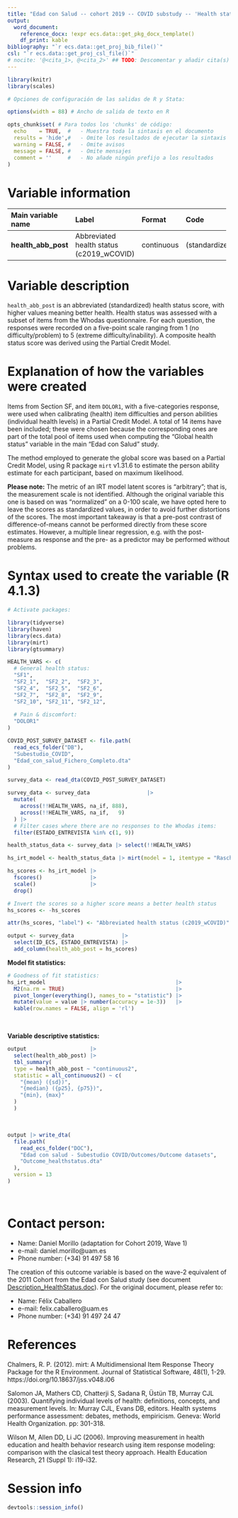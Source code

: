 ```yaml
---
title: "Edad con Salud -- cohort 2019 -- COVID substudy -- 'Health status'"
output:
  word_document:
    reference_docx: !expr ecs.data::get_pkg_docx_template()
    df_print: kable
bibliography: "`r ecs.data::get_proj_bib_file()`"
csl: "`r ecs.data::get_proj_csl_file()`"
# nocite: '@<cita_1>, @<cita_2>' ## TODO: Descomentar y añadir cita(s) o borrar campo
---
```


```r
library(knitr)
library(scales)

# Opciones de configuración de las salidas de R y Stata:

options(width = 88) # Ancho de salida de texto en R

opts_chunk$set( # Para todos los 'chunks' de código:
  echo    = TRUE,  #   - Muestra toda la sintaxis en el documento
  results = 'hide',#   - Omite los resultados de ejecutar la sintaxis
  warning = FALSE, #   - Omite avisos
  message = FALSE, #   - Omite mensajes
  comment = ''     #   - No añade ningún prefijo a los resultados
)
```

# Variable information

+---------------------+------------------------------------------+------------+----------------------+
| Main variable name  | Label                                    | Format     | Code                 |
+:====================+:=========================================+:===========+:=====================+
| **health_abb_post** | Abbreviated health status (c2019_wCOVID) | continuous | (standardized)       |
+---------------------+------------------------------------------+------------+----------------------+

# Variable description

`health_abb_post` is an abbreviated (standardized) health status score,
with higher values meaning better health.
Health status was assessed with a subset of items from the Whodas questionnaire.
For each question, the responses were recorded on a five-point scale
ranging from 1 (no difficulty/problem) to 5 (extreme difficulty/inability).
A composite health status score was derived using the Partial Credit Model.

# Explanation of how the variables were created

Items from Section SF, and item `DOLOR1`, with a five-categories response,
were used when calibrating (health) item difficulties
and person abilities (individual health levels) in a Partial Credit Model.
A total of 14 items have been included;
these were chosen because the corresponding ones are part of the total
pool of items used when computing the "Global health status" variable in the
main "Edad con Salud" study.

The method employed to generate the global score was based on
a Partial Credit Model, using R package `mirt` v1.31.6 to estimate
the person ability estimate for each participant, based on maximum likelihood.

**Please note:** The metric of an IRT model latent scores is "arbitrary";
that is, the measurement scale is not identified.
Although the original variable this one is based on was "normalized" on a 0-100
scale, we have opted here to leave the scores as standardized values, in order
to avoid further distortions of the scores.
The most important takeaway is that a pre-post contrast of difference-of-means
cannot be performed directly from these score estimates.
However, a multiple linear regression, e.g. with the post- measure as response
and the pre- as a predictor may be performed without problems.

# Syntax used to create the variable (R 4.1.3)

```r
# Activate packages:

library(tidyverse)
library(haven)
library(ecs.data)
library(mirt)
library(gtsummary)
```

```r
HEALTH_VARS <- c(
  # General health status:
  "SF1",
  "SF2_1",  "SF2_2",  "SF2_3",
  "SF2_4",  "SF2_5",  "SF2_6",
  "SF2_7",  "SF2_8",  "SF2_9",
  "SF2_10", "SF2_11", "SF2_12",
  
  # Pain & discomfort:
  "DOLOR1"
)

COVID_POST_SURVEY_DATASET <- file.path(
  read_ecs_folder("DB"),
  "Subestudio_COVID",
  "Edad_con_salud_Fichero_Completo.dta"
)
```

```r
survey_data <- read_dta(COVID_POST_SURVEY_DATASET)
```

```r
survey_data <- survey_data                  |>
  mutate(
    across(!!HEALTH_VARS, na_if, 888),
    across(!!HEALTH_VARS, na_if,   9)
  ) |>
  # Filter cases where there are no responses to the Whodas items:
  filter(ESTADO_ENTREVISTA %in% c(1, 9))

health_status_data <- survey_data |> select(!!HEALTH_VARS)

hs_irt_model <- health_status_data |> mirt(model = 1, itemtype = "Rasch")

hs_scores <- hs_irt_model |>
  fscores()               |>
  scale()                 |>
  drop()

# Invert the scores so a higher score means a better health status
hs_scores <- -hs_scores

attr(hs_scores, "label") <- "Abbreviated health status (c2019_wCOVID)"

output <- survey_data               |>
  select(ID_ECS, ESTADO_ENTREVISTA) |>
  add_column(health_abb_post = hs_scores)
```

**Model fit statistics:**

```r
# Goodness of fit statistics:
hs_irt_model                                         |>
  M2(na.rm = TRUE)                                   |>
  pivot_longer(everything(), names_to = "statistic") |>
  mutate(value = value |> number(accuracy = 1e-3))   |>
  kable(row.names = FALSE, align = 'rl')
```

<br>

**Variable descriptive statistics:**

```r
output                    |>
  select(health_abb_post) |>
  tbl_summary(
  type = health_abb_post ~ "continuous2",
  statistic = all_continuous2() ~ c(
    "{mean} ({sd})", 
    "{median} ({p25}, {p75})", 
    "{min}, {max}"
  )
  )
```

<br>

```r
output |> write_dta(
  file.path(
    read_ecs_folder("DOC"),
    "Edad con salud - Subestudio COVID/Outcomes/Outcome datasets",
    "Outcome_healthstatus.dta"
  ),
  version = 13
)
```

<br>

# Contact person:

-   Name:         Daniel Morillo (adaptation for Cohort 2019, Wave 1)
-   e-mail:       daniel.morillo@uam.es
-   Phone number: (+34) 91 497 58 16

The creation of this outcome variable is based on the wave-2 equivalent
of the 2011 Cohort from the Edad con Salud study
(see document [Description_HealthStatus.doc][1]).
For the original document, please refer to:

[1]: https://dauam-my.sharepoint.com/:w:/r/personal/marta_miret_uam_es/Documents/Edad%20con%20Salud/Documentacion%20Edad%20con%20Salud/Edad%20con%20salud%20-%20Ola%202/Outcomes/Outcome%20descriptions/Description_HealthStatus.doc?d=wde2429dfc1bf4bc884d84b8e461fda79&csf=1&web=1&e=3tovyX

-   Name:         Félix Caballero
-   e-mail:       felix.caballero@uam.es
-   Phone number: (+34) 91 497 24 47

# References

::: {#refs}
Chalmers, R. P. (2012).
mirt: A Multidimensional Item Response Theory Package for the R Environment.
Journal of Statistical Software, 48(1), 1-29.
https://doi.org/10.18637/jss.v048.i06

Salomon JA, Mathers CD, Chatterji S, Sadana R, Üstün TB, Murray CJL (2003).
Quantifying individual levels of health:
definitions, concepts, and measurement levels.
In: Murray CJL, Evans DB, editors.
Health systems performance assessment: debates, methods, empiricism.
Geneva: World Health Organization. pp: 301-318.

Wilson M, Allen DD, Li JC (2006).
Improving measurement in health education and health behavior research using
item response modeling: comparison with the clasical test theory approach.
Health Education Research, 21 (Suppl 1): i19-i32.
:::

\newpage

# Session info

```r
devtools::session_info()
```
